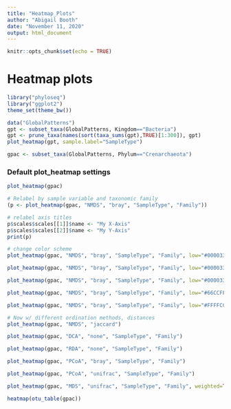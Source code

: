 ```yaml
---
title: "Heatmap_Plots"
author: "Abigail Booth"
date: "November 11, 2020"
output: html_document
---
```


```r
knitr::opts_chunk$set(echo = TRUE)
```

# Heatmap plots

```r
library("phyloseq")
library("ggplot2")
theme_set(theme_bw())
```
```r
data("GlobalPatterns")
gpt <- subset_taxa(GlobalPatterns, Kingdom=="Bacteria")
gpt <- prune_taxa(names(sort(taxa_sums(gpt),TRUE)[1:300]), gpt)
plot_heatmap(gpt, sample.label="SampleType")
```
```r
gpac <- subset_taxa(GlobalPatterns, Phylum=="Crenarchaeota")
```

### Default plot_heatmap settings

```r
plot_heatmap(gpac)
```
```r
# Relabel by sample variable and taxonomic family
(p <- plot_heatmap(gpac, "NMDS", "bray", "SampleType", "Family"))
```
```r
# relabel axis titles
p$scales$scales[[1]]$name <- "My X-Axis"
p$scales$scales[[2]]$name <- "My Y-Axis"
print(p)
```
```r
# change color scheme
plot_heatmap(gpac, "NMDS", "bray", "SampleType", "Family", low="#000033", high="#CCFF66")
```
```r
plot_heatmap(gpac, "NMDS", "bray", "SampleType", "Family", low="#000033", high="#FF3300")
```
```r
plot_heatmap(gpac, "NMDS", "bray", "SampleType", "Family", low="#000033", high="#66CCFF")
```
```r
plot_heatmap(gpac, "NMDS", "bray", "SampleType", "Family", low="#66CCFF", high="#000033", na.value="white")
```
```r
plot_heatmap(gpac, "NMDS", "bray", "SampleType", "Family", low="#FFFFCC", high="#000033", na.value="white")
```
```r
# Now w/ different ordination methods, distances
plot_heatmap(gpac, "NMDS", "jaccard")
```
```r
plot_heatmap(gpac, "DCA", "none", "SampleType", "Family")
```
```r
plot_heatmap(gpac, "RDA", "none", "SampleType", "Family")
```
```r
plot_heatmap(gpac, "PCoA", "bray", "SampleType", "Family")
```
```r
plot_heatmap(gpac, "PCoA", "unifrac", "SampleType", "Family")
```
```r
plot_heatmap(gpac, "MDS", "unifrac", "SampleType", "Family", weighted=TRUE)
```
```r
heatmap(otu_table(gpac))
```


